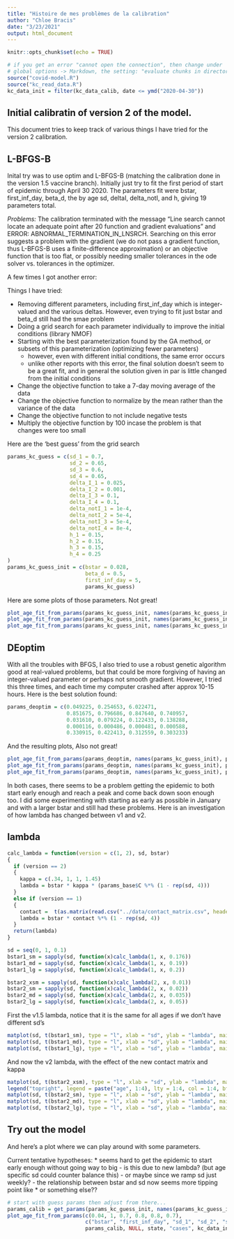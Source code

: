 ```yaml
---
title: "Histoire de mes problèmes de la calibration"
author: "Chloe Bracis"
date: "3/23/2021"
output: html_document
---
```


```r
knitr::opts_chunk$set(echo = TRUE)

# if you get an error "cannot open the connection", then change under
# global options -> Markdown, the setting: "evaluate chunks in directory" to "Project"
source("covid-model.R")
source("kc_read_data.R")
kc_data_init = filter(kc_data_calib, date <= ymd("2020-04-30"))

```

## Initial calibratin of version 2 of the model.

This document tries to keep track of various things I have tried for the version 2 calibration.


## L-BFGS-B

Inital try was to use optim and L-BFGS-B (matching the calibration done in the version 1.5 vaccine branch). Initially just try to fit the first period of start of epidemic through April 30 2020. The parameters fit were bstar, first_inf_day, beta_d, the by age sd, deltaI, delta_notI, and h, giving 19 parameters total.

*Problems:*
The calibration terminated with the message "Line search cannot locate an adequate point after 20 function and gradient evaluations" and ERROR: ABNORMAL_TERMINATION_IN_LNSRCH. Searching on this error suggests a problem with the gradient (we do not pass a gradient function, thus L-BFGS-B uses a finite-difference approximation) or an objective function that is too flat, or possibly needing smaller tolerances in the ode solver vs. tolerances in the optimizer.

A few times I got another error:

Things I have tried:

  * Removing different parameters, including first_inf_day which is integer-valued and the various deltas. However, even trying to fit just bstar and beta_d still had the smae problem
  * Doing a grid search for each parameter individually to improve the initial conditions (library NMOF)
  * Starting with the best parameterization found by the GA method, or subsets of this parameterization (optimizing fewer parameters)
    - however, even with different initial conditions, the same error occurs
    - unlike other reports with this error, the final solution doesn't seem to be a great fit, and in general the solution given in par is little changed from the initial conditions
  * Change the objective function to take a 7-day moving average of the data
  * Change the objective function to normalize by the mean rather than the variance of the data
  * Change the objective function to not include negative tests
  * Multiply the objective function by 100 incase the problem is that changes were too small

Here are the 'best guess' from the grid search
```r
params_kc_guess = c(sd_1 = 0.7,
                    sd_2 = 0.65,
                    sd_3 = 0.6,
                    sd_4 = 0.65,
                    delta_I_1 = 0.025,   
                    delta_I_2 = 0.001,   
                    delta_I_3 = 0.1,   
                    delta_I_4 = 0.1,   
                    delta_notI_1 = 1e-4,
                    delta_notI_2 = 5e-4,
                    delta_notI_3 = 5e-4,
                    delta_notI_4 = 8e-4,
                    h_1 = 0.15,
                    h_2 = 0.15,
                    h_3 = 0.15,
                    h_4 = 0.25
)
params_kc_guess_init = c(bstar = 0.028, 
                         beta_d = 0.5, 
                         first_inf_day = 5,
                         params_kc_guess)

```

Here are some plots of those parameters. Not great!

```r
plot_age_fit_from_params(params_kc_guess_init, names(params_kc_guess_init), params_base, NULL, state, "cases", kc_data_init)
plot_age_fit_from_params(params_kc_guess_init, names(params_kc_guess_init), params_base, NULL, state, "hosp", kc_data_init)
plot_age_fit_from_params(params_kc_guess_init, names(params_kc_guess_init), params_base, NULL, state, "deaths", kc_data_init)

```

## DEoptim

With all the troubles with BFGS, I also tried to use a robust genetic algorithm good at real-valued problems, but that could be more forgiving of having an integer-valued parameter or perhaps not smooth gradient. However, I tried this three times, and each time my computer crashed after approx 10-15 hours. Here is the best solution found:

```r
params_deoptim = c(0.049225, 0.254653, 6.022471,
                   0.851675, 0.796686, 0.847640, 0.740957,
                   0.031610, 0.079224, 0.122433, 0.138288,
                   0.000116, 0.000486, 0.000481, 0.000588,
                   0.330915, 0.422413, 0.312559, 0.303233)
```

And the resulting plots, Also not great!

```r
plot_age_fit_from_params(params_deoptim, names(params_kc_guess_init), params_base, NULL, state, "cases", kc_data_init)
plot_age_fit_from_params(params_deoptim, names(params_kc_guess_init), params_base, NULL, state, "hosp", kc_data_init)
plot_age_fit_from_params(params_deoptim, names(params_kc_guess_init), params_base, NULL, state, "deaths", kc_data_init)

```

In both cases, there seems to be a problem getting the epidemic to both start early enough and reach a peak and come back down soon enough too. I did some experimenting with starting as early as possible in January and with a larger bstar and still had these problems. Here is an investigation of how lambda has changed between v1 and v2.

## lambda

```r
calc_lambda = function(version = c(1, 2), sd, bstar)
{
  if (version == 2)
  {
    kappa = c(.34, 1, 1, 1.45)
    lambda = bstar * kappa * (params_base$C %*% (1 - rep(sd, 4)))
  }
  else if (version == 1)
  {
    contact =  t(as.matrix(read.csv("../data/contact_matrix.csv", header = FALSE)))  
    lambda = bstar * contact %*% (1 - rep(sd, 4))
  }
  return(lambda)
}

sd = seq(0, 1, 0.1)
bstar1_sm = sapply(sd, function(x)calc_lambda(1, x, 0.176))
bstar1_md = sapply(sd, function(x)calc_lambda(1, x, 0.19))
bstar1_lg = sapply(sd, function(x)calc_lambda(1, x, 0.2))

bstar2_xsm = sapply(sd, function(x)calc_lambda(2, x, 0.01))
bstar2_sm = sapply(sd, function(x)calc_lambda(2, x, 0.02))
bstar2_md = sapply(sd, function(x)calc_lambda(2, x, 0.035))
bstar2_lg = sapply(sd, function(x)calc_lambda(2, x, 0.05))

```

First the v1.5 lambda, notice that it is the same for all ages if we don't have different sd's

```r
matplot(sd, t(bstar1_sm), type = "l", xlab = "sd", ylab = "lambda", main = "bstar 0.176", ylim = c(0, 0.5))
matplot(sd, t(bstar1_md), type = "l", xlab = "sd", ylab = "lambda", main = "bstar 0.19", ylim = c(0, 0.5))
matplot(sd, t(bstar1_lg), type = "l", xlab = "sd", ylab = "lambda", main = "bstar 0.26", ylim = c(0, 0.5))
```

And now the v2 lambda, with the effect of the new contact matrix and kappa

```r
matplot(sd, t(bstar2_xsm), type = "l", xlab = "sd", ylab = "lambda", main = "bstar 0.01", ylim = c(0, 0.5))
legend("topright", legend = paste("age", 1:4), lty = 1:4, col = 1:4, bty = "n")
matplot(sd, t(bstar2_sm), type = "l", xlab = "sd", ylab = "lambda", main = "bstar 0.02", ylim = c(0, 0.5))
matplot(sd, t(bstar2_md), type = "l", xlab = "sd", ylab = "lambda", main = "bstar 0.035", ylim = c(0, 0.5))
matplot(sd, t(bstar2_lg), type = "l", xlab = "sd", ylab = "lambda", main = "bstar 0.05", ylim = c(0, 0.5))
```

## Try out the model

And here's a plot where we can play around with some parameters.

Current tentative hypotheses:
  * seems hard to get the epidemic to start early enough without going way to big
    - is this due to new lambda? (but age specific sd could counter balance this)
    - or maybe since we ramp sd just weekly?
    - the relationship between bstar and sd now seems more tipping point like
  * or something else??
  
```r
# start with guess params then adjust from there...
params_calib = get_params(params_kc_guess_init, names(params_kc_guess_init), params_base)
plot_age_fit_from_params(c(0.04, 1, 0.7, 0.8, 0.8, 0.7), 
                         c("bstar", "first_inf_day", "sd_1", "sd_2", "sd_3", "sd_4"), 
                         params_calib, NULL, state, "cases", kc_data_init)
```



